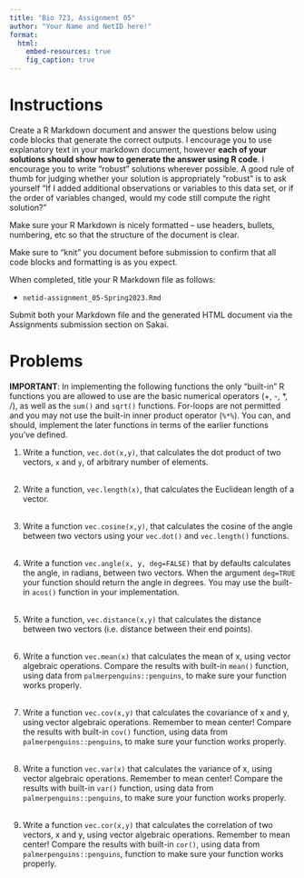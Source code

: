 ```yaml
---
title: "Bio 723, Assignment 05"
author: "Your Name and NetID here!"
format: 
  html:
    embed-resources: true
    fig_caption: true
---
```


# Instructions

Create a R Markdown document and answer the questions below using code blocks that generate the correct outputs. I encourage you to use explanatory text in your markdown document, however **each of your solutions should show how to generate the answer using R code**. I encourage you to write "robust" solutions wherever possible. A good rule of thumb for judging whether your solution is appropriately "robust" is to ask yourself "If I added additional observations or variables to this data set, or if the order of variables changed, would my code still compute the right solution?"

Make sure your R Markdown is nicely formatted -- use headers, bullets, numbering, etc so that the structure of the document is clear.

Make sure to "knit" you document before submission to confirm that all code blocks and formatting is as you expect.

When completed, title your R Markdown file as follows:

-   `netid-assignment_05-Spring2023.Rmd`

Submit both your Markdown file and the generated HTML document via the Assignments submission section on Sakai.

# Problems

**IMPORTANT**: In implementing the following functions the only "built-in" R functions you are allowed to use are the basic numerical operators (+, -, *, /), as well as the `sum()` and `sqrt()` functions. For-loops are not permitted and you may not use the built-in inner product operator (`%*%`). You can, and should, implement the later functions in terms of the earlier functions you've defined.


1. Write a function, `vec.dot(x,y)`, that calculates the dot product of two vectors, `x` and `y`, of arbitrary number of elements.  
\ 

1. Write a function, `vec.length(x)`, that calculates the Euclidean length of a vector.  
\ 

1. Write a function `vec.cosine(x,y)`, that calculates the cosine of the angle between two vectors using your `vec.dot()` and `vec.length()` functions.  
\ 

1. Write a function `vec.angle(x, y, deg=FALSE)` that by defaults calculates the angle, in radians, between two vectors. When the argument `deg=TRUE` your function should return the angle in degrees. You may use the built-in `acos()` function in your implementation.  
\ 

1. Write a function, `vec.distance(x,y)` that calculates the distance between two vectors (i.e. distance between their end points).  
\ 

1. Write a function `vec.mean(x)` that calculates the mean of x, using vector algebraic operations. Compare the results with built-in `mean()` function, using data from `palmerpenguins::penguins`, to make sure your function works properly.   
\ 

1. Write a function `vec.cov(x,y)` that calculates the covariance of x and y, using vector algebraic operations. Remember to mean center! Compare the results with built-in `cov()` function, using data from `palmerpenguins::penguins`, to make sure your function works properly.  
\ 

1. Write a function `vec.var(x)` that calculates the variance of x, using vector algebraic operations. Remember to mean center! Compare the results with built-in `var()` function, using data from `palmerpenguins::penguins`,  to make sure your function works properly.  
\ 

1. Write a function `vec.cor(x,y)` that calculates the correlation of two vectors, x and y, using vector algebraic operations. Remember to mean center! Compare the results with built-in `cor()`, using data from `palmerpenguins::penguins`, function to make sure your function works properly.
